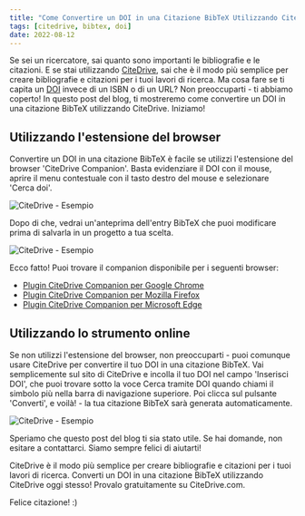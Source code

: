 ```yaml
---
title: "Come Convertire un DOI in una Citazione BibTeX Utilizzando CiteDrive"
tags: [citedrive, bibtex, doi]
date: 2022-08-12
---
```


Se sei un ricercatore, sai quanto sono importanti le bibliografie e le citazioni. E se stai utilizzando [CiteDrive](https://www.citedrive.com/), sai che è il modo più semplice per creare bibliografie e citazioni per i tuoi lavori di ricerca. Ma cosa fare se ti capita un [DOI](/fields/doi/) invece di un ISBN o di un URL? Non preoccuparti - ti abbiamo coperto! In questo post del blog, ti mostreremo come convertire un DOI in una citazione BibTeX utilizzando CiteDrive. Iniziamo!

<CiteDrive />

## Utilizzando l'estensione del browser
Convertire un DOI in una citazione BibTeX è facile se utilizzi l'estensione del browser 'CiteDrive Companion'. Basta evidenziare il DOI con il mouse, aprire il menu contestuale con il tasto destro del mouse e selezionare 'Cerca doi'.

![CiteDrive - Esempio](@assets/images/tutorial/browserextension-search-doi.png)

Dopo di che, vedrai un'anteprima dell'entry BibTeX che puoi modificare prima di salvarla in un progetto a tua scelta.

![CiteDrive - Esempio](@assets/images/tutorial/browserextension-bibtex-preview.png)

Ecco fatto! Puoi trovare il companion disponibile per i seguenti browser:

* [Plugin CiteDrive Companion per Google Chrome](https://chrome.google.com/webstore/detail/citedrive-bibtex-companio/gmmonfphegngpcbcapfbgembkjeookik)
* [Plugin CiteDrive Companion per Mozilla Firefox](https://addons.mozilla.org/af/firefox/addon/citedrive-companion/)
* [Plugin CiteDrive Companion per Microsoft Edge](https://microsoftedge.microsoft.com/addons/detail/citedrive-bibtex-compan/kpmepfpbjehnlgfbcnbmgihklkkmfnpo)

## Utilizzando lo strumento online
Se non utilizzi l'estensione del browser, non preoccuparti - puoi comunque usare CiteDrive per convertire il tuo DOI in una citazione BibTeX. Vai semplicemente sul sito di CiteDrive e incolla il tuo DOI nel campo 'Inserisci DOI', che puoi trovare sotto la voce Cerca tramite DOI quando chiami il simbolo più nella barra di navigazione superiore. Poi clicca sul pulsante 'Converti', e voilà! - la tua citazione BibTeX sarà generata automaticamente.

![CiteDrive - Esempio](@assets/images/tutorial/citedrive-search-doi.png)

Speriamo che questo post del blog ti sia stato utile. Se hai domande, non esitare a contattarci. Siamo sempre felici di aiutarti!

CiteDrive è il modo più semplice per creare bibliografie e citazioni per i tuoi lavori di ricerca. Converti un DOI in una citazione BibTeX utilizzando CiteDrive oggi stesso! Provalo gratuitamente su CiteDrive.com.

Felice citazione! :)